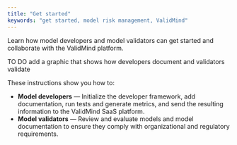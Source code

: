 ```yaml
---
title: "Get started"
keywords: "get started, model risk management, ValidMind"
---
```


<!-- 
Quickstart, essentially the demo
- Configuration 
- Dev framework demo
- Model validator try-out
--->

Learn how model developers and model validators can get started and collaborate with the ValidMind platform.

TO DO add a graphic that shows how developers document and validators validate

These instructions show you how to:

- **Model developers** — Initialize the developer framework, add documentation, run tests and generate metrics, and send the resulting information to the ValidMind SaaS platform.
- **Model validators** — Review and evaluate models and model documentation to ensure they comply with organizational and regulatory requirements.

<!--- The client also provides the ability to
effectively challenge the model's performance according to its
objective, use case and specific project's requirements.
--->

<!---
Generating & Editing a new online document
Creating a new online document for a model use case
Importing the Developer Framework
Generating model documentation using the Developer Framework
Editing the documentation in the ValidMind online UI assistance

Incorporating feedback from MRGR / Model validation team 
Reviewing the model documentation as a Model Validator
Providing feedback as a Model Validator
Reviewing and addressing feedback as a Model Developer

Configuring ValidMind
Configuring approval workflows and procedures
Configuring model documentation templates & boilerplates
--->

<!--
## Brief Introduction

Provide a brief introduction to the concept that this article will cover:

- What is [Concept Name]? Explain the concept or topic that the article is about. Provide a clear and concise definition that accurately reflects the scope of the article.

- Why is [Concept Name] Important? Explain why the concept or topic is important and why users should be interested in learning more about it.

- How Does [Concept Name] Work? Provide a detailed explanation of how the concept or topic works. Use examples or diagrams to help illustrate key points.

- Key Terms. List important terms and concepts related to the main topic and provide clear definitions for each one.

## Examples

Provide one or more examples that illustrate how the concept or topic works in practice. These examples should be clear and concise and should help users understand how to apply the concept or topic in real-world situations.


## Related Topics

Provide links or references to related topics that users might find useful or interesting. These could be other articles, resources, or tools related to the main topic.
-->
